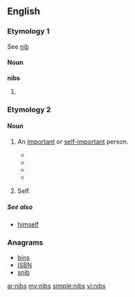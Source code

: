 ==English==

===Etymology 1===
See [[nib]]

====Noun====
'''nibs'''

# {{plural of|[[nib]]}}

===Etymology 2===
{{etystub}}

====Noun====
{{en-noun|nibs}}

# {{slang|UK}} An [[important]] or [[self-important]] person.
#* {{quote-journal|journal=The Century‎|title=The Secret|author=Robert Nichols|page=734|year=1919|passage=Vera, you are a gleam of brilliant modernity in our dim old cave of antiques — and their '''nibs''', our ancestors." Peter waved disrespectfully to the portrait}}
#* {{quote-book|title=Banner bearers: tales of the suffrage campaigns‎|page=345|author=Oreola Williams Haskell|coauthors=Ida Husted Harper|year=1920|passage=Betsey Reed, Her '''Nibs''', was just as witty and quaint as usual, sitting in state in her wheel chair and dominating everything and everybody.}}
#* {{quote-news|title=OFFSTAGE|work=Chicago Tribune|date=Jun 5|year=1983|passage=You may also know that, during intermission, Paul and Linda were summoned to a room behind the royal box for a private chat with her '''nibs'''.}}
#* {{quote-book|title=A game with dice‎|page=59|author=Michael Arnold|year=2004|passage="Your '''Nibs'''," I panted, "I am sent by the machine gunner man to tell you that ... "Please don't call me Your '''Nibs''', and knock before you come in next time,}}
# {{slang|UK|dated|19th Century}} Self.

=====See also=====
* [[himself]]

===Anagrams===
* [[bins#English|bins]] 
* [[ISBN#English|ISBN]]
* [[snib#English|snib]]

[[ar:nibs]]
[[my:nibs]]
[[simple:nibs]]
[[vi:nibs]]